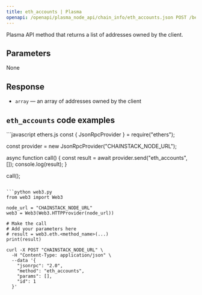 ```yaml
---
title: eth_accounts | Plasma
openapi: /openapi/plasma_node_api/chain_info/eth_accounts.json POST /be84184cd12967be5a65d06651c60085
---
```


Plasma API method that returns a list of addresses owned by the client.

## Parameters

None

## Response

* `array` — an array of addresses owned by the client

## `eth_accounts` code examples

<CodeGroup>
```javascript ethers.js
const { JsonRpcProvider } = require("ethers");

const provider = new JsonRpcProvider("CHAINSTACK_NODE_URL");

async function call() {
  const result = await provider.send("eth_accounts", []);
  console.log(result);
}

call();
```

```python web3.py
from web3 import Web3

node_url = "CHAINSTACK_NODE_URL"
web3 = Web3(Web3.HTTPProvider(node_url))

# Make the call
# Add your parameters here
# result = web3.eth.<method_name>(...)
print(result)
```

```shell cURL
curl -X POST "CHAINSTACK_NODE_URL" \
  -H "Content-Type: application/json" \
  --data '{
    "jsonrpc": "2.0",
    "method": "eth_accounts",
    "params": [],
    "id": 1
  }'
```
</CodeGroup>

